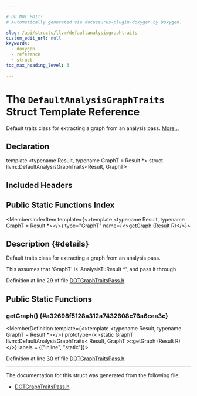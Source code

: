 ```yaml
---

# DO NOT EDIT!
# Automatically generated via docusaurus-plugin-doxygen by Doxygen.

slug: /api/structs/llvm/defaultanalysisgraphtraits
custom_edit_url: null
keywords:
  - doxygen
  - reference
  - struct
toc_max_heading_level: 3

---
```





# The `DefaultAnalysisGraphTraits` Struct Template Reference

<DoxygenPage pluginConfig={pluginConfig}>

Default traits class for extracting a graph from an analysis pass. <a href="#details">More...</a>

## Declaration

<CodeBlock>template &lt;typename Result, typename GraphT = Result &#42;&gt;
struct llvm::DefaultAnalysisGraphTraits&lt;Result, GraphT&gt;</CodeBlock>

## Included Headers

<IncludesList>
<IncludesListItem
  filePath="llvm/Analysis/DOTGraphTraitsPass.h"
  permalink="/docs/api/files/include/include/llvm/include/llvm/analysis/dotgraphtraitspass-h"
  isLocal="true" />
</IncludesList>

## Public Static Functions Index

<MembersIndex>

<MembersIndexItem
  template={<>template &lt;typename Result, typename GraphT = Result &#42;&gt;</>}
  type="GraphT"
  name={<><a href="#a32698f5128a312a7432608c76a6cea3c">getGraph</a> (Result R)</>}>
</MembersIndexItem>

</MembersIndex>

## Description {#details}

Default traits class for extracting a graph from an analysis pass.

This assumes that &#39;GraphT&#39; is &#39;AnalysisT::Result &#42;&#39;, and pass it through

Definition at line 29 of file <a href="/docs/api/files/include/include/llvm/include/llvm/analysis/dotgraphtraitspass-h">DOTGraphTraitsPass.h</a>.

<SectionDefinition>

## Public Static Functions

### getGraph() {#a32698f5128a312a7432608c76a6cea3c}

<MemberDefinition
  template={<>template &lt;typename Result, typename GraphT = Result &#42;&gt;</>}
  prototype={<>static GraphT llvm::DefaultAnalysisGraphTraits&lt; Result, GraphT &gt;::getGraph (Result R)</>}
  labels = {["inline", "static"]}>

Definition at line <a href="/docs/api/files/include/include/llvm/include/llvm/analysis/dotgraphtraitspass-h/#l00030">30</a> of file <a href="/docs/api/files/include/include/llvm/include/llvm/analysis/dotgraphtraitspass-h">DOTGraphTraitsPass.h</a>.
</MemberDefinition>

</SectionDefinition>

<hr/>

The documentation for this struct was generated from the following file:

<ul>
<li><a href="/docs/api/files/include/include/llvm/include/llvm/analysis/dotgraphtraitspass-h">DOTGraphTraitsPass.h</a></li>
</ul>

</DoxygenPage>
